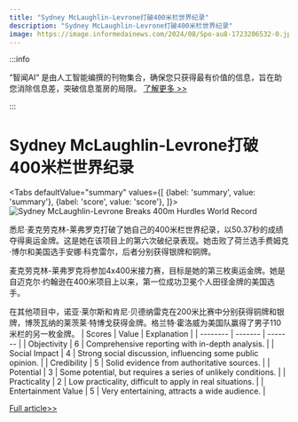 ```yaml
---
title: "Sydney McLaughlin-Levrone打破400米栏世界纪录"
description: "Sydney McLaughlin-Levrone打破400米栏世界纪录"
image: https://image.informedainews.com/2024/08/Spo-au8-1723206532-0.jpg
---
```



:::info

“智闻AI“ 是由人工智能编撰的刊物集合，确保您只获得最有价值的信息，旨在助您消除信息差，突破信息茧房的局限。  [了解更多 >>](/)

:::

# Sydney McLaughlin-Levrone打破400米栏世界纪录


<Tabs
	defaultValue="summary"
	values={[
	{label: 'summary', value: 'summary'},
	{label: 'score', value: 'score'},
]}>
<TabItem value="summary">
<img
  src="https://image.informedainews.com/2024/08/Spo-au8-1723206532-0.jpg"
  alt="Sydney McLaughlin-Levrone Breaks 400m Hurdles World Record"
/>



悉尼·麦克劳克林-莱弗罗克打破了她自己的400米栏世界纪录，以50.37秒的成绩夺得奥运金牌。这是她在该项目上的第六次破纪录表现。她击败了荷兰选手费姆克·博尔和美国选手安娜·科克雷尔，后者分别获得银牌和铜牌。

麦克劳克林-莱弗罗克将参加4x400米接力赛，目标是她的第三枚奥运金牌。她是自迈克尔·约翰逊在400米项目上以来，第一位成功卫冕个人田径金牌的美国选手。

在其他项目中，诺亚·莱尔斯和肯尼·贝德纳雷克在200米比赛中分别获得铜牌和银牌，博茨瓦纳的莱茨莱·特博戈获得金牌。格兰特·霍洛威为美国队赢得了男子110米栏的另一枚金牌。
</TabItem>
<TabItem value="score">
	| Scores     | Value   | Explanation |
	| -------- | ------- | ------- |
	| Objectivity  | 6    | Comprehensive reporting with in-depth analysis.    |
	| Social Impact | 4     | Strong social discussion, influencing some public opinion.    |
	| Credibility    | 5    | Solid evidence from authoritative sources.    |
	| Potential    | 3    | Some potential, but requires a series of unlikely conditions.    |
	| Practicality    | 2    | Low practicality, difficult to apply in real situations.    |
	| Entertainment Value    | 5    | Very entertaining, attracts a wide audience.    |
</TabItem>
</Tabs>

[Full article>>](https://www.theguardian.com/sport/article/2024/aug/08/sydney-mclaughlin-levrone-400m-hurdles-world-record-paris-olympics)
